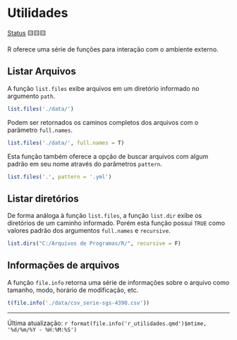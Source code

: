 # Utilidades

[Status](convencoes.html#status-do-material) 🟨🟨🟨

R oferece uma série de funções para interação com o ambiente externo.

## Listar Arquivos

A função `list.files` exibe arquivos em um diretório informado no argumento `path`.

```r
list.files('./data/')
```

Podem ser retornados os caminos completos dos arquivos com o parâmetro `full.names`.

```r
list.files('./data/', full.names = T)
```

Esta função também oferece a opção de buscar arquivos com algum padrão em seu nome através do parâmetros `pattern`.

```r
list.files('.', pattern = '.yml')
```

## Listar diretórios

De forma análoga à função `list.files`, a função `list.dir` exibe os diretórios de um caminho informado. Porém esta função possui `TRUE` como valores padrão dos argumentos `full.names` e `recursive`. 

```r
list.dirs("C:/Arquivos de Programas/R/", recursive = F)
```

## Informações de arquivos

A função `file.info` retorna uma série de informações sobre o arquivo como tamanho, modo, horário de modificação, etc.

```r
t(file.info('./data/csv_serie-sgs-4390.csv'))
```

------------------------------------------------------------------------

Última atualização: `r format(file.info('r_utilidades.qmd')$mtime, '%d/%m/%Y - %H:%M:%S')`
